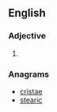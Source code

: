 ==English==

===Adjective===
{{head|en|adjective superlative form}}

# {{en-superlative of|racy}}

===Anagrams===
* [[cristae#English|cristae]]
* [[stearic#English|stearic]]